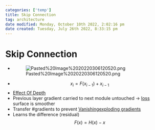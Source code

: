 ```yaml
---
categories: ['temp']
title: Skip Connection
tag: architecture
date modified: Monday, October 10th 2022, 2:02:16 pm
date created: Tuesday, July 26th 2022, 8:33:15 pm
---
```


# Skip Connection
- ![Pasted%20Image%2020220306120520.png](images/Pasted%20image%2020220306120520.png)
- $$x_i = F(x_{i-1}) + x_{i-1}$$
- [Effect Of Depth](Effect%20Of%20Depth.qmd)
- Previous layer gradient carried to next module untouched -> [loss](loss.qmd) surface is smoother
- Transfer #gradients to prevent [Vanishingexploding gradients](Vanishingexploding%20gradients.qmd)
- Learns the difference (residual) $$F(x) = H(x)-x$$



